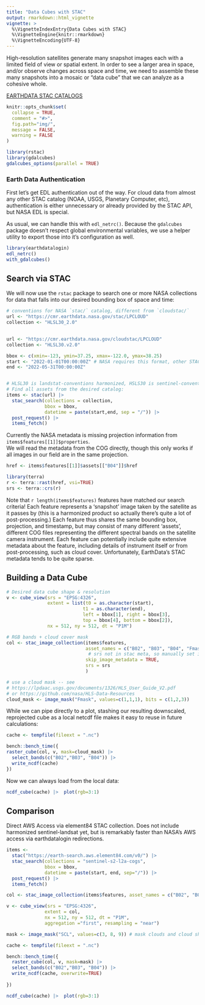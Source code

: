 ```yaml
---
title: "Data Cubes with STAC"
output: rmarkdown::html_vignette
vignette: >
  %\VignetteIndexEntry{Data Cubes with STAC}
  %\VignetteEngine{knitr::rmarkdown}
  %\VignetteEncoding{UTF-8}
---
```



High-resolution satellites generate many snapshot images each with a limited field of view or spatial extent.  In order to see a larger area in space, and/or observe changes across space and time, we need to assemble these many snapshots into a mosaic or "data cube" that we can analyze as a cohesive whole. 


[EARTHDATA STAC CATALOGS](https://radiantearth.github.io/stac-browser/#/external/cmr.earthdata.nasa.gov/stac/)


```r
knitr::opts_chunk$set(
  collapse = TRUE,
  comment = "#>",
  fig.path="img/",
  message = FALSE,
  warning = FALSE
)
```

```r
library(rstac)
library(gdalcubes)
gdalcubes_options(parallel = TRUE) 
```


### Earth Data Authentication

First let's get EDL authentication out of the way.
For cloud data from almost any other STAC catalog (NOAA, USGS, Planetary Computer, etc), authentication is either unnecessary or already provided by the STAC API, but NASA EDL is special. 

As usual, we can handle this with `edl_netrc()`.  Because the `gdalcubes` package doesn't respect global environmental variables, we use a helper utility to export those into it's configuration as well. 


```r
library(earthdatalogin)
edl_netrc()
with_gdalcubes()
```


## Search via STAC

We will now use the `rstac` package to search one or more NASA collections for data that falls into our desired bounding box of space and time:

```r
# conventions for NASA `stac/` catalog, different from `cloudstac/`
url <- "https://cmr.earthdata.nasa.gov/stac/LPCLOUD"
collection <- "HLSL30_2.0"
  
```

```r
url <- "https://cmr.earthdata.nasa.gov/cloudstac/LPCLOUD"
collection <- "HLSL30.v2.0"

bbox <- c(xmin=-123, ymin=37.25, xmax=-122.0, ymax=38.25) 
start <- "2022-01-01T00:00:00Z" # NASA requires this format, other STACs accept date-only
end <- "2022-05-31T00:00:00Z"


# HLSL30 is landstat-conventions harmonized, HSLS30 is sentinel-conventions in harmonized
# Find all assets from the desired catalog:
items <- stac(url) |> 
  stac_search(collections = collection,
              bbox = bbox,
              datetime = paste(start,end, sep = "/")) |>
  post_request() |>
  items_fetch()
```

Currently the NASA metadata is missing projection information from `items$features[[1]]$properties`.  
We will read the metadata from the COG directly, though this only works if all images in our field are in the same projection.


```r
href <- items$features[[1]]$assets[["B04"]]$href

library(terra)
r <- terra::rast(href, vsi=TRUE)
srs <- terra::crs(r)
```




Note that `r length(items$features)` features have matched our search criteria! Each feature represents a 'snapshot' image taken by the satellite as it passes by (this is a harmonized product so actually there's quite a lot of post-processing.)  Each feature thus shares the same bounding box, projection, and timestamp, but may consist of many different 'assets', different COG files representing the different spectral bands on the satellite camera instrument.  Each feature can potentially include quite extensive metadata about the feature, including details of instrument itself or from post-processing, such as cloud cover.  Unfortunately, EarthData's STAC metadata tends to be quite sparse. 


## Building a Data Cube


```r
# Desired data cube shape & resolution
v <- cube_view(srs = "EPSG:4326",
               extent = list(t0 = as.character(start), 
                            t1 = as.character(end),
                            left = bbox[1], right = bbox[3],
                            top = bbox[4], bottom = bbox[2]),
               nx = 512, ny = 512, dt = "P1M")
```


```r
# RGB bands + cloud cover mask
col <- stac_image_collection(items$features, 
                             asset_names = c("B02", "B03", "B04", "Fmask"),
                              # srs not in stac meta, so manually set instead:
                             skip_image_metadata = TRUE,
                             srs = srs
                             )

# use a cloud mask -- see
# https://lpdaac.usgs.gov/documents/1326/HLS_User_Guide_V2.pdf
# or https://github.com/nasa/HLS-Data-Resources
cloud_mask <- image_mask("Fmask", values=c(1,1,1), bits = c(1,2,3))
```

While we can pipe directly to a plot, stashing our resulting downscaled, reprojected cube as a local netcdf file makes it easy to reuse in future calculations:

```r

cache <- tempfile(fileext = ".nc")

bench::bench_time({
raster_cube(col, v, mask=cloud_mask) |>
  select_bands(c("B02","B03", "B04")) |>
  write_ncdf(cache)
})
```

Now we can always load from the local data:

```r
ncdf_cube(cache) |>  plot(rgb=3:1)
```


## Comparison

Direct AWS Access via element84 STAC collection. Does not include harmonized sentinel-landsat yet, but 
is remarkably faster than NASA's AWS access via earthdatalogin redirections. 


```r
items <-
  stac("https://earth-search.aws.element84.com/v0/") |>
  stac_search(collections = "sentinel-s2-l2a-cogs",
              bbox = bbox,
              datetime = paste(start, end, sep="/")) |>
  post_request() |>
  items_fetch()

col <- stac_image_collection(items$features, asset_names = c("B02", "B03", "B04", "SCL"))

v <- cube_view(srs = "EPSG:4326",
              extent = col,
              nx = 512, ny = 512, dt = "P1M",
              aggregation ="first", resampling = "near")

mask <- image_mask("SCL", values=c(3, 8, 9)) # mask clouds and cloud shadows

cache <- tempfile(fileext = ".nc")

bench::bench_time({
  raster_cube(col, v, mask=mask) |>
  select_bands(c("B02","B03", "B04")) |>
  write_ncdf(cache, overwrite=TRUE)
  
})

ncdf_cube(cache) |>  plot(rgb=3:1)

```

